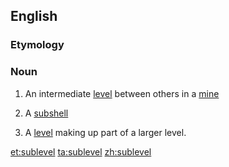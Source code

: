 ==English==

===Etymology===
{{prefix|sub|level|lang=en}}

===Noun===
{{en-noun}}

# An intermediate [[level]] between others in a [[mine]]
# {{label|en|physics}} A [[subshell]]
# {{label|en|video games}} A [[level]] making up part of a larger level.

[[et:sublevel]]
[[ta:sublevel]]
[[zh:sublevel]]